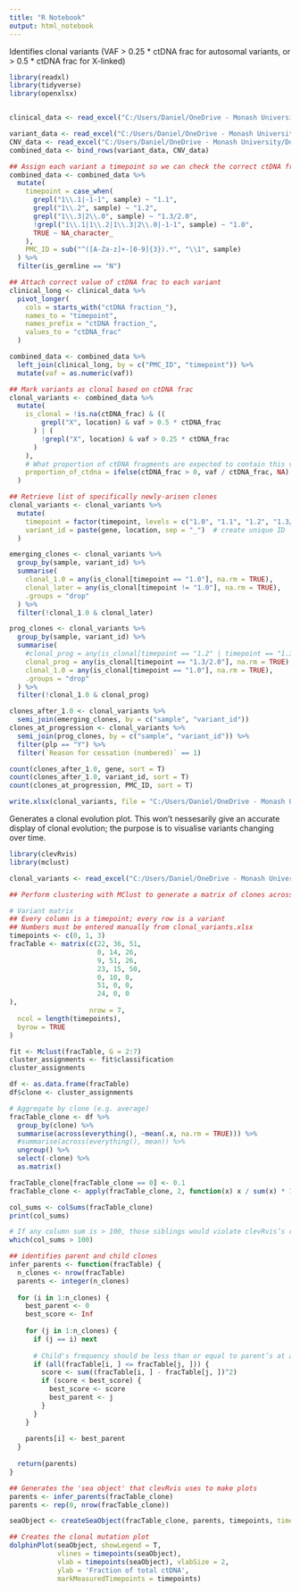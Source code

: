 ---
title: "R Notebook"
output: html_notebook
---

Identifies clonal variants (VAF > 0.25 * ctDNA frac for autosomal variants, or > 0.5 * ctDNA frac for X-linked)

```{r}
library(readxl)
library(tidyverse)
library(openxlsx)


clinical_data <- read_excel("C:/Users/Daniel/OneDrive - Monash University/Documents/University/GNA5900/clinical_data.xlsx")

variant_data <- read_excel("C:/Users/Daniel/OneDrive - Monash University/Documents/University/GNA5900/combined_variants.xlsx")
CNV_data <- read_excel("C:/Users/Daniel/OneDrive - Monash University/Documents/University/GNA5900/combined_cnvs.xlsx", sheet = 1)
combined_data <- bind_rows(variant_data, CNV_data)

## Assign each variant a timepoint so we can check the correct ctDNA frac column
combined_data <- combined_data %>%
  mutate(
    timepoint = case_when(
      grepl("1\\.1|-1-1", sample) ~ "1.1",
      grepl("1\\.2", sample) ~ "1.2",
      grepl("1\\.3|2\\.0", sample) ~ "1.3/2.0",
      !grepl("1\\.1|1\\.2|1\\.3|2\\.0|-1-1", sample) ~ "1.0",
      TRUE ~ NA_character_
    ),
    PMC_ID = sub("^([A-Za-z]+-[0-9]{3}).*", "\\1", sample)
  ) %>%
  filter(is_germline == "N")

## Attach correct value of ctDNA frac to each variant
clinical_long <- clinical_data %>%
  pivot_longer(
    cols = starts_with("ctDNA fraction_"),
    names_to = "timepoint",
    names_prefix = "ctDNA fraction_",
    values_to = "ctDNA_frac"
  )

combined_data <- combined_data %>%
  left_join(clinical_long, by = c("PMC_ID", "timepoint")) %>%
  mutate(vaf = as.numeric(vaf))

## Mark variants as clonal based on ctDNA frac
clonal_variants <- combined_data %>%
  mutate(
    is_clonal = !is.na(ctDNA_frac) & ((
        grepl("X", location) & vaf > 0.5 * ctDNA_frac
      ) | (
        !grepl("X", location) & vaf > 0.25 * ctDNA_frac
      )
    ),
    # What proportion of ctDNA fragments are expected to contain this variant?
    proportion_of_ctdna = ifelse(ctDNA_frac > 0, vaf / ctDNA_frac, NA)
  )

## Retrieve list of specifically newly-arisen clones
clonal_variants <- clonal_variants %>%
  mutate(
    timepoint = factor(timepoint, levels = c("1.0", "1.1", "1.2", "1.3/2.0"), ordered = TRUE),
    variant_id = paste(gene, location, sep = "_")  # create unique ID
  )

emerging_clones <- clonal_variants %>%
  group_by(sample, variant_id) %>%
  summarise(
    clonal_1.0 = any(is_clonal[timepoint == "1.0"], na.rm = TRUE),
    clonal_later = any(is_clonal[timepoint != "1.0"], na.rm = TRUE),
    .groups = "drop"
  ) %>%
  filter(!clonal_1.0 & clonal_later)

prog_clones <- clonal_variants %>%
  group_by(sample, variant_id) %>%
  summarise(
    #clonal_prog = any(is_clonal[timepoint == "1.2" | timepoint == "1.3/2.0"], na.rm = TRUE),
    clonal_prog = any(is_clonal[timepoint == "1.3/2.0"], na.rm = TRUE),
    clonal_1.0 = any(is_clonal[timepoint == "1.0"], na.rm = TRUE),
    .groups = "drop"
  ) %>%
  filter(!clonal_1.0 & clonal_prog)

clones_after_1.0 <- clonal_variants %>%
  semi_join(emerging_clones, by = c("sample", "variant_id"))
clones_at_progression <- clonal_variants %>%
  semi_join(prog_clones, by = c("sample", "variant_id")) %>%
  filter(plp == "Y") %>%
  filter(`Reason for cessation (numbered)` == 1)

count(clones_after_1.0, gene, sort = T)
count(clones_after_1.0, variant_id, sort = T)
count(clones_at_progression, PMC_ID, sort = T)

write.xlsx(clonal_variants, file = "C:/Users/Daniel/OneDrive - Monash University/Documents/University/GNA5900/clonal_variants.xlsx")
```
Generates a clonal evolution plot. This won't nessesarily give an accurate display of clonal evolution; the purpose is to visualise variants changing over time.

```{r}
library(clevRvis)
library(mclust)

clonal_variants <- read_excel("C:/Users/Daniel/OneDrive - Monash University/Documents/University/GNA5900/clonal_variants.xlsx")

## Perform clustering with MClust to generate a matrix of clones across time

# Variant matrix
## Every column is a timepoint; every row is a variant
## Numbers must be entered manually from clonal_variants.xlsx
timepoints <- c(0, 1, 3)
fracTable <- matrix(c(22, 36, 51,
                      0, 14, 26,
                      9, 51, 26,
                      23, 15, 50,
                      0, 10, 0,
                      51, 0, 0,
                      24, 0, 0
),
                    nrow = 7,
  ncol = length(timepoints),
  byrow = TRUE
)

fit <- Mclust(fracTable, G = 2:7)
cluster_assignments <- fit$classification
cluster_assignments

df <- as.data.frame(fracTable)
df$clone <- cluster_assignments

# Aggregate by clone (e.g. average)
fracTable_clone <- df %>%
  group_by(clone) %>%
  summarise(across(everything(), ~mean(.x, na.rm = TRUE))) %>%
  #summarise(across(everything(), mean)) %>%
  ungroup() %>%
  select(-clone) %>%
  as.matrix()

fracTable_clone[fracTable_clone == 0] <- 0.1
fracTable_clone <- apply(fracTable_clone, 2, function(x) x / sum(x) * 100)

col_sums <- colSums(fracTable_clone)
print(col_sums)

# If any column sum is > 100, those siblings would violate clevRvis’s requirement:
which(col_sums > 100)

## identifies parent and child clones
infer_parents <- function(fracTable) {
  n_clones <- nrow(fracTable)
  parents <- integer(n_clones)
  
  for (i in 1:n_clones) {
    best_parent <- 0
    best_score <- Inf
    
    for (j in 1:n_clones) {
      if (j == i) next
      
      # Child's frequency should be less than or equal to parent’s at all time points
      if (all(fracTable[i, ] <= fracTable[j, ])) {
        score <- sum((fracTable[i, ] - fracTable[j, ])^2)
        if (score < best_score) {
          best_score <- score
          best_parent <- j
        }
      }
    }
    
    parents[i] <- best_parent
  }
  
  return(parents)
}

## Generates the 'sea object' that clevRvis uses to make plots
parents <- infer_parents(fracTable_clone)
parents <- rep(0, nrow(fracTable_clone))

seaObject <- createSeaObject(fracTable_clone, parents, timepoints, timepointInterpolation = F)

## Creates the clonal mutation plot
dolphinPlot(seaObject, showLegend = T, 
            vlines = timepoints(seaObject), 
            vlab = timepoints(seaObject), vlabSize = 2, 
            ylab = 'Fraction of total ctDNA',
            markMeasuredTimepoints = timepoints)
```